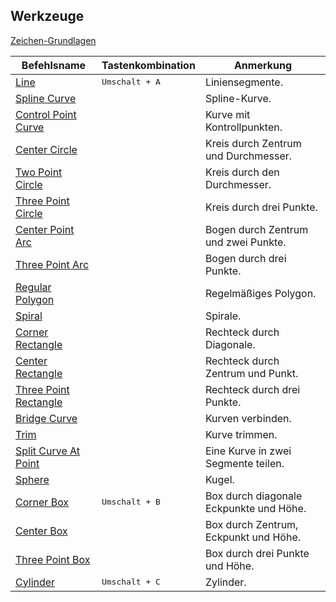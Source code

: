 ## Werkzeuge

[Zeichen-Grundlagen](tool/sketching-essentials)

| Befehlsname                                             | Tastenkombination    | Anmerkung                                              |
| ------------------------------------------------------- | -------------------- | -------------------------------------------------------|
| [Line](tool/line)                                      | <kbd>Umschalt + A</kbd> | Liniensegmente.                                         |
| [Spline Curve](tool/spline-curve)                       |                      | Spline-Kurve.                                           |
| [Control Point Curve](tool/control-point-curve)         |                      | Kurve mit Kontrollpunkten.                              |
| [Center Circle](tool/center-circle)                     |                      | Kreis durch Zentrum und Durchmesser.                    |
| [Two Point Circle](tool/two-point-circle)                 |                      | Kreis durch den Durchmesser.                            |
| [Three Point Circle](tool/three-point-circle)               |                      | Kreis durch drei Punkte.                                |
| [Center Point Arc](tool/center-point-arc)                  |                      | Bogen durch Zentrum und zwei Punkte.                     |
| [Three Point Arc](tool/three-point-arc)                  |                      | Bogen durch drei Punkte.                                 |
| [Regular Polygon](tool/polygon)                   |                      | Regelmäßiges Polygon.                                   |
| [Spiral](tool/spiral)                                  |                      | Spirale.                                                 |
| [Corner Rectangle](tool/corner-rectangle)                  |                      | Rechteck durch Diagonale.                                |
| [Center Rectangle](tool/center-rectangle)               |                      | Rechteck durch Zentrum und Punkt.                        |
| [Three Point Rectangle](tool/three-point-rectangle)         |                      | Rechteck durch drei Punkte.                              |
| [Bridge Curve](sketch/bridge#bridge-curve)              |                      | Kurven verbinden.                                        |
| [Trim](sketch/trim)                                  |                      | Kurve trimmen.                                           |
| [Split Curve At Point](sketch/split-segment)           |                      | Eine Kurve in zwei Segmente teilen.                      |
| [Sphere](tool/sphere)                                    |                      | Kugel.                                                   |
| [Corner Box](tool/corner-box)                              | <kbd>Umschalt + B</kbd> | Box durch diagonale Eckpunkte und Höhe.                  |
| [Center Box](tool/center-box)                         |                      | Box durch Zentrum, Eckpunkt und Höhe.                    |
| [Three Point Box](tool/three-point-box)                   |                      | Box durch drei Punkte und Höhe.                          |
| [Cylinder](tool/cylinder)                               | <kbd>Umschalt + C</kbd> | Zylinder.                                                |